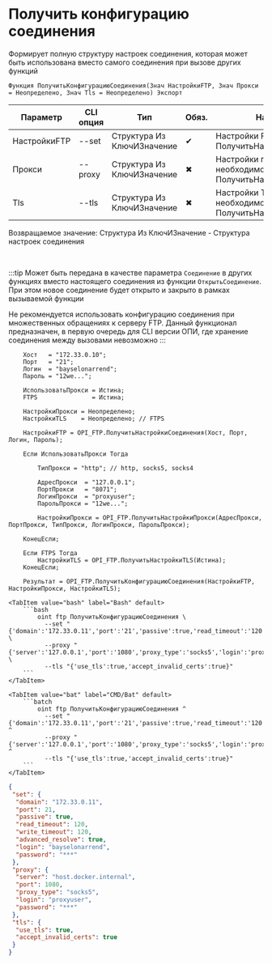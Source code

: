 ﻿---
sidebar_position: 2
description: Получить конфигурацию соединения и другие функции для работы с FTP в Открытом пакете интеграций - бесплатной open-source библиотеке интеграций для 1С:Предприятие 8, OneScript и CLI
keywords: [1C, 1С, 1С:Предприятие, 1С:Предприятие 8.3, API, Интеграция, Сервисы, Обмен, OneScript, CLI, FTP]
---


# Получить конфигурацию соединения
 Формирует полную структуру настроек соединения, которая может быть использована вместо самого соединения при вызове других функций



`Функция ПолучитьКонфигурациюСоединения(Знач НастройкиFTP, Знач Прокси = Неопределено, Знач Tls = Неопределено) Экспорт`

  | Параметр | CLI опция | Тип | Обяз. | Назначение |
  |-|-|-|-|-|
  | НастройкиFTP | --set | Структура Из КлючИЗначение | &#x2714; | Настройки FTP. См. ПолучитьНастройкиСоединения |
  | Прокси | --proxy | Структура Из КлючИЗначение | &#x2716; | Настройки прокси, если необходимо. См ПолучитьНастройкиПрокси |
  | Tls | --tls | Структура Из КлючИЗначение | &#x2716; | Настройки TLS, если необходимо. См. ПолучитьНастройкиTls |

  
  Возвращаемое значение:   Структура Из КлючИЗначение - Структура настроек соединения

<br/>

:::tip
Может быть передана в качестве параметра `Соединение` в других функциях вместо настоящего соединения из функции `ОткрытьСоединение`. При этом новое соединение будет открыто и закрыто в рамках вызываемой функции

Не рекомендуется использовать конфигурацию соединения при множественных обращениях к серверу FTP. Данный функционал предназначен, в первую очередь для CLI версии ОПИ, где хранение соединения между вызовами невозможно
:::
<br/>



```bsl title="Пример использования для 1С:Предприятие/OneScript"
    Хост   = "172.33.0.10";
    Порт   = "21";
    Логин  = "bayselonarrend";
    Пароль = "12we...";

    ИспользоватьПрокси = Истина;
    FTPS               = Истина;

    НастройкиПрокси = Неопределено;
    НастройкиTLS    = Неопределено; // FTPS

    НастройкиFTP = OPI_FTP.ПолучитьНастройкиСоединения(Хост, Порт, Логин, Пароль);

    Если ИспользоватьПрокси Тогда

        ТипПрокси = "http"; // http, socks5, socks4

        АдресПрокси  = "127.0.0.1";
        ПортПрокси   = "8071";
        ЛогинПрокси  = "proxyuser";
        ПарольПрокси = "12we...";

        НастройкиПрокси = OPI_FTP.ПолучитьНастройкиПрокси(АдресПрокси, ПортПрокси, ТипПрокси, ЛогинПрокси, ПарольПрокси);

    КонецЕсли;

    Если FTPS Тогда
        НастройкиTLS = OPI_FTP.ПолучитьНастройкиTLS(Истина);
    КонецЕсли;

    Результат = OPI_FTP.ПолучитьКонфигурациюСоединения(НастройкиFTP, НастройкиПрокси, НастройкиTLS);
```
    

 <Tabs>
  
    <TabItem value="bash" label="Bash" default>
        ```bash
            oint ftp ПолучитьКонфигурациюСоединения \
              --set "{'domain':'172.33.0.11','port':'21','passive':true,'read_timeout':'120','write_timeout':'120','advanced_resolve':true,'login':'bayselonarrend','password':'***'}" \
              --proxy "{'server':'127.0.0.1','port':'1080','proxy_type':'socks5','login':'proxyuser','password':'***'}" \
              --tls "{'use_tls':true,'accept_invalid_certs':true}"
        ```
    </TabItem>
  
    <TabItem value="bat" label="CMD/Bat" default>
        ```batch
            oint ftp ПолучитьКонфигурациюСоединения ^
              --set "{'domain':'172.33.0.11','port':'21','passive':true,'read_timeout':'120','write_timeout':'120','advanced_resolve':true,'login':'bayselonarrend','password':'***'}" ^
              --proxy "{'server':'127.0.0.1','port':'1080','proxy_type':'socks5','login':'proxyuser','password':'***'}" ^
              --tls "{'use_tls':true,'accept_invalid_certs':true}"
        ```
    </TabItem>
</Tabs>


```json title="Результат"
{
 "set": {
  "domain": "172.33.0.11",
  "port": 21,
  "passive": true,
  "read_timeout": 120,
  "write_timeout": 120,
  "advanced_resolve": true,
  "login": "bayselonarrend",
  "password": "***"
 },
 "proxy": {
  "server": "host.docker.internal",
  "port": 1080,
  "proxy_type": "socks5",
  "login": "proxyuser",
  "password": "***"
 },
 "tls": {
  "use_tls": true,
  "accept_invalid_certs": true
 }
}
```
